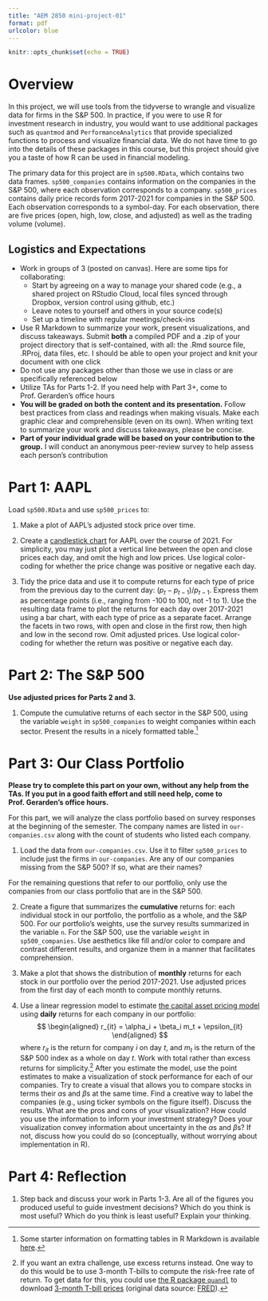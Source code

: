 ```yaml
---
title: "AEM 2850 mini-project-01"
format: pdf
urlcolor: blue
---
```


```r
knitr::opts_chunk$set(echo = TRUE)
```

# Overview

In this project, we will use tools from the tidyverse to wrangle and visualize data for firms in the S&P 500. In practice, if you were to use R for investment research in industry, you would want to use additional packages such as `quantmod` and `PerformanceAnalytics` that provide specialized functions to process and visualize financial data. We do not have time to go into the details of these packages in this course, but this project should give you a taste of how R can be used in financial modeling.

The primary data for this project are in `sp500.RData`, which contains two data frames. `sp500_companies` contains information on the companies in the S&P 500, where each observation corresponds to a company. `sp500_prices` contains daily price records form 2017-2021 for companies in the S&P 500. Each observation corresponds to a symbol-day. For each observation, there are five prices (open, high, low, close, and adjusted) as well as the trading volume (volume).


## Logistics and Expectations

- Work in groups of 3 (posted on canvas). Here are some tips for collaborating:
  - Start by agreeing on a way to manage your shared code (e.g., a shared project on RStudio Cloud, local files synced through Dropbox, version control using github, etc.)
  - Leave notes to yourself and others in your source code(s)
  - Set up a timeline with regular meetings/check-ins
- Use R Markdown to summarize your work, present visualizations, and discuss takeaways. Submit **both** a compiled PDF and a .zip of your project directory that is self-contained, with all: the .Rmd source file, .RProj, data files, etc. I should be able to open your project and knit your document with one click
- Do not use any packages other than those we use in class or are specifically referenced below
- Utilize TAs for Parts 1-2. If you need help with Part 3+, come to Prof. Gerarden's office hours
- **You will be graded on both the content and its presentation.** Follow best practices from class and readings when making visuals. Make each graphic clear and comprehensible (even on its own). When writing text to summarize your work and discuss takeaways, please be concise.
- **Part of your individual grade will be based on your contribution to the group.** I will conduct an anonymous peer-review survey to help assess each person's contribution



# Part 1: AAPL

Load `sp500.RData` and use `sp500_prices` to:

1. Make a plot of AAPL's adjusted stock price over time.

2. Create a [candlestick chart](https://en.wikipedia.org/wiki/Candlestick_chart) for AAPL over the course of 2021. For simplicity, you may just plot a vertical line between the open and close prices each day, and omit the high and low prices. Use logical color-coding for whether the price change was positive or negative each day.

3. Tidy the price data and use it to compute returns for each type of price from the previous day to the current day: $(p_t - p_{t-1})/p_{t-1}$. Express them as percentage points (i.e., ranging from -100 to 100, not -1 to 1). Use the resulting data frame to plot the returns for each day over 2017-2021 using a bar chart, with each type of price as a separate facet. Arrange the facets in two rows, with open and close in the first row, then high and low in the second row. Omit adjusted prices. Use logical color-coding for whether the return was positive or negative each day.


# Part 2: The S&P 500

**Use adjusted prices for Parts 2 and 3.**

<!-- Summarize the performance of the S&P 500 over the period 2017-2021: -->

1. Compute the cumulative returns of each sector in the S&P 500, using the variable `weight` in `sp500_companies` to weight companies within each sector. Present the results in a nicely formatted table.^[Some starter information on formatting tables in R Markdown is available [here](https://rmarkdown.rstudio.com/lesson-7.html).]



# Part 3: Our Class Portfolio

**Please try to complete this part on your own, without any help from the TAs. If you put in a good faith effort and still need help, come to Prof. Gerarden's office hours.**

For this part, we will analyze the class portfolio based on survey responses at the beginning of the semester. The company names are listed in `our-companies.csv` along with the count of students who listed each company.

1. Load the data from `our-companies.csv`. Use it to filter `sp500_prices` to include just the firms in `our-companies`. Are any of our companies missing from the S&P 500? If so, what are their names?

For the remaining questions that refer to our portfolio, only use the companies from our class portfolio that are in the S&P 500.

2. Create a figure that summarizes the **cumulative** returns for: each individual stock in our portfolio, the portfolio as a whole, and the S&P 500. For our portfolio's weights, use the survey results summarized in the variable `n`. For the S&P 500, use the variable `weight` in `sp500_companies`. Use aesthetics like fill and/or color to compare and contrast different results, and organize them in a manner that facilitates comprehension.

3. Make a plot that shows the distribution of **monthly** returns for each stock in our portfolio over the period 2017-2021. Use adjusted prices from the first day of each month to compute monthly returns.

4. Use a linear regression model to estimate [the capital asset pricing model](https://en.wikipedia.org/wiki/Modern_portfolio_theory#Capital_asset_pricing_model) using **daily** returns for each company in our portfolio:
$$
\begin{aligned}
 r_{it} = \alpha_i + \beta_i m_t + \epsilon_{it}
\end{aligned}
$$
where $r_{it}$ is the return for company $i$ on day $t$, and $m_t$ is the return of the S&P 500 index as a whole on day $t$. Work with total rather than excess returns for simplicity.^[If you want an extra challenge, use excess returns instead. One way to do this would be to use 3-month T-bills to compute the risk-free rate of return. To get data for this, you could use [the R package `quandl`](https://data.nasdaq.com/tools/r) to download [3-month T-bill prices](https://data.nasdaq.com/data/FRED/DTB3-3month-treasury-bill-secondary-market-rate) (original data source: [FRED](https://fred.stlouisfed.org/series/DTB3)).] After you estimate the model, use the point estimates to make a visualization of stock performance for each of our companies. Try to create a visual that allows you to compare stocks in terms their $\alpha$s and $\beta$s at the same time. Find a creative way to label the companies (e.g., using ticker symbols on the figure itself). Discuss the results. What are the pros and cons of your visualization? How could you use the information to inform your investment strategy? Does your visualization convey information about uncertainty in the $\alpha$s and $\beta$s? If not, discuss how you could do so (conceptually, without worrying about implementation in R).

# Part 4: Reflection

1. Step back and discuss your work in Parts 1-3. Are all of the figures you produced useful to guide investment decisions? Which do you think is most useful? Which do you think is least useful? Explain your thinking.
